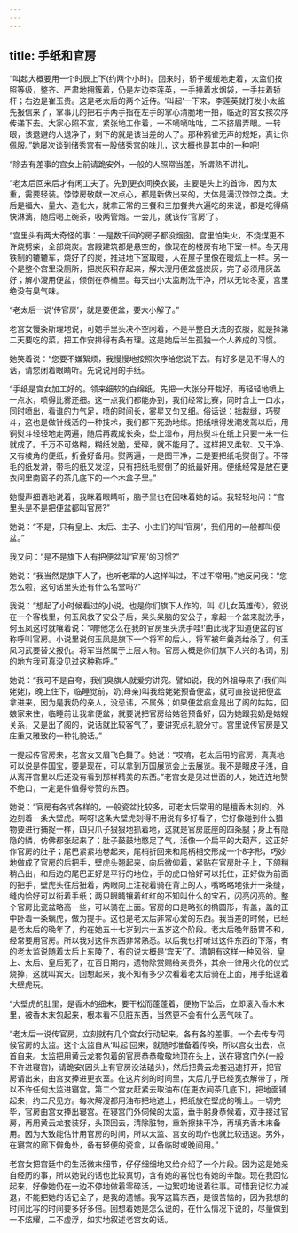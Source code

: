 ```yaml
---
---
---
```

title: 手纸和官房
---



“叫起大概要用一个时辰上下(约两个小时)。回来时，轿子缓缓地走着，太监们按照等级，整齐、严肃地拥簇着，仍是左边李莲英，一手捧着水烟袋，一手扶着轿杆；右边是崔玉贵。这是老太后的两个近侍。‘叫起’一下来，李莲英就打发小太监先报信来了，掌事儿的把右手两手指在左手的掌心清脆地一拍，临近的宫女挨次序传递下去。大家心照不宣，紧张地工作着，一不嘀嘀咕咕，二不挤眉弄眼。一转眼，该退避的人退净了，剩下的就是该当差的人了。那种鸦雀无声的规矩，真让你佩服。”她屡次谈到储秀宫有一股储秀宫的味儿，这大概也是其中的一种吧!

“除去有差事的宫女上前请跪安外，一般的人照常当差，所谓熟不讲礼。

“老太后回来后才有闲工夫了。先到更衣间换衣裳，主要是头上的首饰，因为太重，需要轻装。饽饽房敬献一次点心，都是新做出来的，大体是满汉饽饽之类。太后是福大、量大、造化大，就拿正常的三餐和三加餐共六遍吃的来说，都是吃得痛快淋漓，随后喝上碗茶，吸两管烟。一会儿，就该传‘官房’了。

“宫里头有两大奇怪的事：一是数千间的房子都没烟囱。宫里怕失火，不烧煤更不许烧劈柴，全部烧炭。宫殿建筑都是悬空的，像现在的楼房有地下室一样。冬天用铁制的辘辘车，烧好了的炭，推进地下室取暖，人在屋子里像在暖炕上一样。另一个是整个宫里没厕所，把炭灰积存起来，解大溲用便盆盛炭灰，完了必须用灰盖好；解小溲用便盆，倾倒在恭桶里。每天由小太监刷洗干净，所以无论冬夏，宫里绝没有臭气味。

“老太后一说‘传官房’，就是要便盆，要大小解了。”

老宫女慢条斯理地说，可她手里头决不空闲着，不是平整白天洗的衣服，就是择第二天要吃的菜，把工作安排得有条有理。这是她后半生孤独一个人养成的习惯。

她笑着说：“您要不嫌絮烦，我慢慢地按照次序给您说下去。有好多是见不得人的话，请您闭着眼睛听。先说说用的手纸。

“手纸是宫女加工好的。领来细软的白绵纸，先把一大张分开裁好，再轻轻地喷上一点水，喷得比雾还细。这一点我们都能办到，我们经常比赛，同时含上一口水，同时喷出，看谁的力气足，喷的时间长，雾星又匀又细。俗话说：拙裁缝，巧熨斗，这也是做针线活的一种技术，我们都下死劲地练。把纸喷得发潮发蔫以后，用铜熨斗轻轻地走两遍，随后再裁成长条，垫上湿布，用热熨斗在纸上只要一来一往就成了。千万不可烙糊，糊纸发脆，爱碎，就不能用了。这样把又柔软、又干净、又有棱角的便纸，折叠好备用。熨两遍，一是图干净，二是要把纸毛熨倒了。不带毛的纸发滑，带毛的纸又发涩，只有把纸毛熨倒了的纸最好用。便纸经常是放在更衣间里南窗子的茶几底下的一个木盒子里。”

她慢声细语地说着，我眯着眼睛听，脑子里也在回味着她的话。我轻轻地问：“宫里头是不是把便盆都叫官房?”

她说：“不是，只有皇上、太后、主子、小主们的叫‘官房’，我们用的一般都叫便盆。”

我又问：“是不是旗下人有把便盆叫‘官房’的习惯?”

她说：“我当然是旗下人了，也听老辈的人这样叫过，不过不常用。”她反问我：“您怎么啦，这句话里头还有什么名堂吗?”

我说：“想起了小时候看过的小说。也是你们旗下人作的，叫《儿女英雄传》，叙说在一个客栈里，何玉凤救了安公子后，呆头呆脑的安公子，拿起一个盆来就洗手，何玉凤这时就嚷着说：“唷!他怎么在我的官房里头洗手哇!’由此我才知道便盆的官称呼叫官房。小说里说何玉凤是旗下一个将军的后人，将军被年羹尧给杀了，何玉凤习武要替父报仇。将军当然属于上层人物。官房大概是你们旗下人兴的名词，别的地方我可真没见过这种称呼。”

她说：“我可不是自夸，我们臭旗人就爱穷讲究。譬如说，我的外祖母来了(我们叫姥姥)，晚上住下，临睡觉前，奶(母亲)叫我给姥姥预备便盆，就可直接说把便盆拿进来，因为是我奶的亲人，没忌讳，不属外；如果便盆痰盒是出了阁的姑姑，回娘家来住，临睡前让我拿便盆，就要说把官房给姑爸预备好，因为她跟我奶是姑嫂关系，又是出了阁的，说话就比较客气了，要讲究点礼貌分寸。宫里说传官房是又庄重又雅致的一种礼貌话。”

一提起传官房来，老宫女又眉飞色舞了。她说：“哎唷，老太后用的官房，真真地可以说是件国宝，要是现在，可以拿到万国展览会上去展览。我不是眼皮子浅，自从离开宫里以后还没有看到那样精美的东西。”老宫女是见过世面的人，她连连地赞不绝口，一定是件值得夸赞的东西。

她说：“官房有各式各样的，一般瓷盆比较多，可老太后常用的是檀香木刻的，外边刻着一条大壁虎。啊呀!这条大壁虎刻得不用说有多好看了，它好像碰到什么猎物要进行捕捉一样，四只爪子狠狠地抓着地，这就是官房底座的四条腿；身上有隐隐的鳞，仿佛都张起来了；肚子鼓鼓地憋足了气，活像一个扁平的大葫芦，这正好作官房的肚子；尾巴紧紧地卷起来，尾梢折回来和尾柄相交形成一个8字形，巧妙地做成了官房的后把手，壁虎头翘起来，向后微仰着，紧贴在官房肚子上，下颌稍稍凸出，和后边的尾巴正好是平行的地位，手的虎口恰好可以托住，正好做为前面的把手，壁虎头往后扭着，两眼向上注视着骑在背上的人，嘴略略地张开一条缝，缝内恰好可以衔着手纸；两只眼睛镶着红红的不知叫什么的宝石，闪亮闪亮的。整个官房比瓷盆略高一些，可以骑在上面。官房的口是略张的椭圆形，有盖，盖的正中卧着一条螭虎，做为提手。这也是老太后非常心爱的东西。我当差的时候，已经是老太后的晚年了，约在她五十七岁到六十五岁这个阶段。老太后晚年肠胃不和，经常要用官房。所以我对这件东西非常熟悉。以后我也打听过这件东西的下落，有的老太监说随着太后上东陵了，有的说大概是‘宾天’了。清朝有这样一种风俗，皇上、太后、皇后死了，在百日期内，遗物除赏赐给亲贵外，其余一律用火化的仪式烧掉，这就叫宾天。回想起来，我不知有多少次看着老太后骑在上面，用手纸逗着大壁虎玩。

“大壁虎的肚里，是香木的细末，要干松而蓬蓬着，便物下坠后，立即滚入香木末里，被香木末包起来，根本看不见脏东西，当然更不会有什么恶气味了。

“老太后一说传官房，立刻就有几个宫女行动起来，各有各的差事。一个去传专伺候官房的太监。这个太监自从‘叫起’回来，就随时准备着传唤，所以宫女出去，点首自来。太监把用黄云龙套包着的官房恭恭敬敬地顶在头上，送在寝宫门外(一般不许进寝宫)，请跪安(因头上有官房没法磕头)，然后把黄云龙套迅速打开，把官房请出来，由宫女捧进更衣室。在这片刻的时间里，太后几乎已经宽衣解带了，所以不许任何太监进寝宫。第二个宫女赶紧去取油布(在更衣间茶几底下)，把地面铺起来，约二尺见方。每次解溲都用油布把地遮上，把纸放在壁虎的嘴上。一切完毕，官房由宫女捧出寝宫。在寝宫门外伺候的太监，垂手躬身恭候着，双手接过官房，再用黄云龙套装好，头顶回去，清除脏物，重新擦抹干净，再填充香木末备用。因为大致能估计用官房的时间，所以太监、宫女的动作也就比较迅速。另外，在寝宫的廊下僻角处，备有轻便的瓷盒，以备临时或晚间用。”

老宫女把宫廷中的生活微末细节，仔仔细细地又给介绍了一个片段。因为这是她亲自经历的事，所以她说的话也比较真切，含有她的喜悦也有她的辛酸。现在我回忆起来，好像她仍在一边不停地做着零碎活，一边絮叨地说着往事。可惜我记忆力减退，不能把她的话记全了，是我的遗憾。我写这篇东西，是很苦恼的，因为我想的时间比写的时间要多好多倍。回想着她是怎么说的，在什么情况下说的，尽量做到一不炫耀，二不虚浮，如实地叙述老宫女的话。